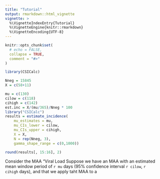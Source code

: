 ```yaml
---
title: "Tutorial"
output: rmarkdown::html_vignette
vignette: >
  %\VignetteIndexEntry{Tutorial}
  %\VignetteEngine{knitr::rmarkdown}
  %\VignetteEncoding{UTF-8}
---
```


```r
knitr::opts_chunk$set(
  # echo = FALSE,
  collapse = TRUE,
  comment = "#>"
)
```

```r
library(CSICalc)
```

```r

Nneg = 15845
X = c(58+11)

mu = c(130)
cilow = c(118)
cihigh = c(142)
est.inc = X/(mu/365)/Nneg * 100
library("CSICalc")
results = estimate_incidence(
    mu_estimates = mu,
    mu_CIs_lower = cilow,
    mu_CIs_upper = cihigh,
    X = X,
    N = rep(Nneg, 3),
    gamma_shape_range = c(0,1000))

round(results[, 15:16], 2)

```

Consider the MAA "Viral Load 
Suppose we have an MAA with an estimated mean window period of `r mu` days (95% confidence interval `r cilow`, `r cihigh` days), and that we apply taht MAA to a 



